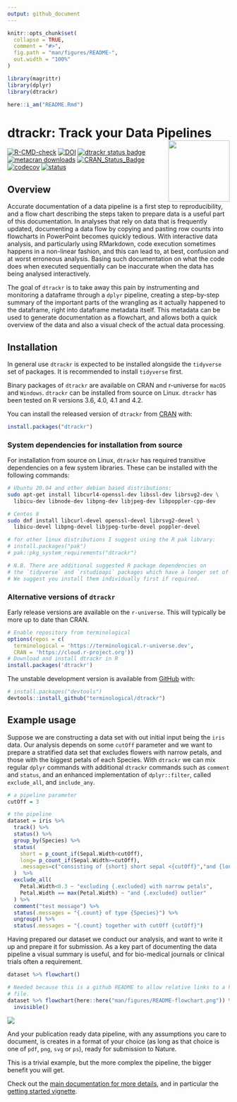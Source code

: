 ```yaml
---
output: github_document
---
```


```r
knitr::opts_chunk$set(
  collapse = TRUE,
  comment = "#>",
  fig.path = "man/figures/README-",
  out.width = "100%"
)

library(magrittr)
library(dplyr)
library(dtrackr)

here::i_am("README.Rmd")
```

# dtrackr: Track your Data Pipelines <a href='https://terminological.github.io/dtrackr/index.html'><img src='man/figures/logo.png' align="right" height="139" /></a>

<!-- badges: start -->
[![R-CMD-check](https://github.com/terminological/dtrackr/workflows/R-CMD-check/badge.svg)](https://github.com/terminological/dtrackr/actions)
[![DOI](https://zenodo.org/badge/335974323.svg)](https://zenodo.org/badge/latestdoi/335974323)
[![dtrackr status badge](https://terminological.r-universe.dev/badges/dtrackr)](https://terminological.r-universe.dev)
[![metacran downloads](https://cranlogs.r-pkg.org/badges/dtrackr)](https://cran.r-project.org/package=dtrackr)
[![CRAN_Status_Badge](https://www.r-pkg.org/badges/version/dtrackr)](https://cran.r-project.org/package=dtrackr)
[![codecov](https://codecov.io/gh/terminological/dtrackr/branch/main/graph/badge.svg?token=FR1SBH82D3)](https://codecov.io/gh/terminological/dtrackr)
[![status](https://joss.theoj.org/papers/47d093cc95dae17d546046bc5ac87475/status.svg)](https://joss.theoj.org/papers/47d093cc95dae17d546046bc5ac87475)
<!-- [![DOI](https://joss.theoj.org/papers/10.21105/joss.04707/status.svg)](https://doi.org/) -->
<!-- badges: end -->

## Overview

Accurate documentation of a data pipeline is a first step to reproducibility,
and a flow chart describing the steps taken to prepare data is a useful part of 
this documentation. In analyses that rely on data that is frequently updated,
documenting a data flow by copying and pasting row counts into flowcharts in
PowerPoint becomes quickly tedious. With interactive data analysis, and
particularly using RMarkdown, code execution sometimes happens in a non-linear
fashion, and this can lead to, at best, confusion and at worst erroneous
analysis. Basing such documentation on what the code does when executed
sequentially can be inaccurate when the data has being analysed interactively.

The goal of `dtrackr` is to take away this pain by instrumenting and monitoring
a dataframe through a `dplyr` pipeline, creating a step-by-step summary of the
important parts of the wrangling as it actually happened to the dataframe, right
into dataframe metadata itself. This metadata can be used to generate
documentation as a flowchart, and allows both a quick overview of the data and
also a visual check of the actual data processing.

## Installation

In general use `dtrackr` is expected to be installed alongside the `tidyverse`
set of packages. It is recommended to install `tidyverse` first.

Binary packages of `dtrackr` are available on CRAN and r-universe for `macOS` 
and `Windows`. `dtrackr` can be installed from source on Linux. `dtrackr` has 
been tested on R versions 3.6, 4.0, 4.1 and 4.2. 

You can install the released version of `dtrackr` from [CRAN](https://CRAN.R-project.org) with:

``` r
install.packages("dtrackr")
```

### System dependencies for installation from source

For installation from source on Linux, `dtrackr` has required transitive dependencies on 
a few system libraries. These can be installed with the following commands:

```BASH
# Ubuntu 20.04 and other debian based distributions:
sudo apt-get install libcurl4-openssl-dev libssl-dev librsvg2-dev \
  libicu-dev libnode-dev libpng-dev libjpeg-dev libpoppler-cpp-dev

# Centos 8
sudo dnf install libcurl-devel openssl-devel librsvg2-devel \
  libicu-devel libpng-devel libjpeg-turbo-devel poppler-devel

# for other linux distributions I suggest using the R pak library:
# install.packages("pak")
# pak::pkg_system_requirements("dtrackr")

# N.B. There are additional suggested R package dependencies on 
# the `tidyverse` and `rstudioapi` packages which have a longer set of dependencies. 
# We suggest you install them individually first if required.
```

### Alternative versions of `dtrackr`

Early release versions are available on the `r-universe`. This will typically
be more up to date than CRAN.

```r
# Enable repository from terminological
options(repos = c(
  terminological = 'https://terminological.r-universe.dev',
  CRAN = 'https://cloud.r-project.org'))
# Download and install dtrackr in R
install.packages('dtrackr')
```

The unstable development version is available from [GitHub](https://github.com/) with:

``` r
# install.packages("devtools")
devtools::install_github("terminological/dtrackr")
```

## Example usage

Suppose we are constructing a data set with out initial input being the `iris`
data. Our analysis depends on some `cutOff` parameter and we want to prepare a
stratified data set that excludes flowers with narrow petals, and those with the
biggest petals of each Species. With `dtrackr` we can mix regular `dplyr`
commands with additional `dtrackr` commands such as `comment` and `status`, and
an enhanced implementation of `dplyr::filter`, called `exclude_all`, and
`include_any`.

```r
# a pipeline parameter
cutOff = 3

# the pipeline
dataset = iris %>% 
  track() %>%
  status() %>%
  group_by(Species) %>%
  status(
    short = p_count_if(Sepal.Width<cutOff), 
    long= p_count_if(Sepal.Width>=cutOff), 
    .messages=c("consisting of {short} short sepal <{cutOff}","and {long} long sepal >={cutOff}")
  )  %>%
  exclude_all(
    Petal.Width<0.3 ~ "excluding {.excluded} with narrow petals",
    Petal.Width == max(Petal.Width) ~ "and {.excluded} outlier"
  ) %>%
  comment("test message") %>%
  status(.messages = "{.count} of type {Species}") %>%
  ungroup() %>%
  status(.messages = "{.count} together with cutOff {cutOff}") 
```

Having prepared our dataset we conduct our analysis, and want to write it up and
prepare it for submission. As a key part of documenting the data pipeline a 
visual summary is useful, and for bio-medical journals or clinical trials often 
a requirement. 


```R
dataset %>% flowchart()
```

```r
# Needed because this is a github README to allow relative links to a hosted
# file.
dataset %>% flowchart(here::here("man/figures/README-flowchart.png")) %>%
  invisible()
```

<img src='man/figures/README-flowchart.png'/>

And your publication ready data pipeline, with any assumptions you care to
document, is creates in a format of your choice (as long as that choice is one
of `pdf`, `png`, `svg` or `ps`), ready for submission to Nature.

This is a trivial example, but the more complex the pipeline, the bigger 
benefit you will get. 

Check out the [main documentation for more details](https://terminological.github.io/dtrackr),
and in particular the [getting started vignette](https://terminological.github.io/dtrackr/articles/dtrackr.html).

